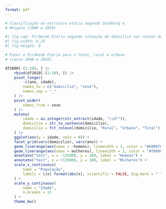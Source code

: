 ```yaml
---
format: pdf
---
```


```r
# Classificação da estrutura etária segundo Sundbarg e
# Whipple (2000 e 2010)
```

```r
#| fig-cap: Pirâmide Etária segundo situação do domicílio nos censos de 2000 e 2010
#| fig-width: 6.25
#| fig-height: 8

# Fazer a Pirâmide Etária para o total, rural e urbano
# (censo 2000 e 2010).

df2000[-(1:20), ] |> 
    rbind(df2010[-(1:20), ]) |> 
    pivot_longer(
        -c(ano, idade),
        names_to = c("domicilio", "sexo"),
        names_sep = "_"
    ) |> 
    pivot_wider(
        names_from = sexo
    ) |> 
    mutate(
        idade = as.integer(str_extract(idade, "\\d*")),
        domicilio = str_to_sentence(domicilio),
        domicilio = fct_relevel(domicilio, "Rural", "Urbano", "Total")
    ) |> 
    ggplot(aes(y = idade, xmin = 0)) +
    facet_grid(vars(domicilio), vars(ano)) +
    geom_linerange(aes(xmax = -homens), linewidth = 1, color = "#6080f0") +
    geom_linerange(aes(xmax = mulheres), linewidth = 1, color = "#f06080") +
    annotate("text", x = -125000, y = 100, label = "Homens") +
    annotate("text", x = +125000, y = 100, label = "Mulheres") +
    scale_x_continuous(
        name = "População",
        labels = \(x) format(abs(x), scientific = FALSE, big.mark = " ")
    ) +
    scale_y_continuous(
        name = "Idade",
        n.breaks = 11
    ) +
    theme_bw()
```


